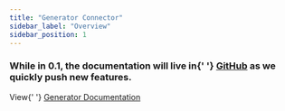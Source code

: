 ```yaml
---
title: "Generator Connector"
sidebar_label: "Overview"
sidebar_position: 1
---
```



<div className="rounded-md bg-blue-50 p-4">
    <div className="flex">
        <div className="flex-shrink-0">
            <InformationCircleIcon
                className="h-5 w-5 text-blue-400"
                aria-hidden="true"
            />
        </div>
        <div className="ml-3">
            <h3 className="text-sm font-medium text-blue-800 mt-0.5">
                While in 0.1, the documentation will live in{' '}
                <a href="https://github.com/ConduitIO/conduit">GitHub</a> as we
                quickly push new features.
            </h3>
            <p>
                View{' '}
                <a
                    href={`https://github.com/ConduitIO/conduit/tree/main/pkg/plugins/generator`}
                >
                    Generator Documentation
                </a>
            </p>
        </div>
    </div>
</div>
